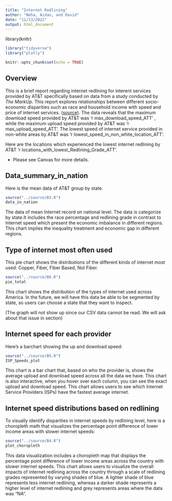 ```yaml
---
title: "Internet Redlining"
author: "Neha, Aidan, and David"
date: "11/13/2022"
output: html_document
---
```



library(knitr)
```r
library("tidyverse")
library("plotly")
```
```r
knitr::opts_chunk$set(echo = TRUE)
```

## Overview
This is a brief report regarding internet redlining for interent services provided by AT&T specifically based on data from a study conducted by _The MarkUp_. This report explores relationships between different socio-economic disparities such as race and household income with speed and price of internet services. ([source](https://github.com/the-markup/investigation-isp)).
The data reveals that the maximum download speed provided by AT&T was 'r max_download_speed_ATT' , while the maximum upload speed provided by AT&T was 
'r max_upload_speed_ATT'. The lowest speed of internet service provided in non-white areas by AT&T was 'r lowest_speed_in_non_white_location_ATT'. 

Here are the locations which experienced the lowest internet redlining by AT&T 'r locations_with_lowest_Redlining_Grade_ATT'. 



* Please see Canvas for more details.

## Data_summary_in_nation
Here is the mean data of AT&T group by state.

```r
source("../source/B3.R")
data_in_nation
```

The data of mean Internet record on national level. The data is categorize by state.It includes the race percentage and redlining grade in contrast to Internet speed which present the economic imbalance in different regions. This chart implies the inequality treatment and economic gap in different regions.

## Type of internet most often used

This pie chart shows the distributions of the different kinds of internet most used: Copper, Fiber, Fiber Based, Not Fiber. 


```r
source("../source/B6.R")
pie_total
```

This chart shows the distribution of the types of internet used across America. In the future, we will have this data be able to be segmented by state, so users can choose a state that they want to inspect. 

(The graph will not show up since our CSV data cannot be read. We will ask about that issue in section)


## Internet speed for each provider
Here's a barchart showing the up and download speed:
```r
source("../source/B5.R")
ISP_Speeds_plot
```
This chart is a bar chart that, based on who the provider is, shows the average upload and download speed across all the data we have. This chart is also interactive, when you hover over each column, you can see the exact upload and download speed. This chart allows users to see which Internet Service Providers (ISPs) have the fastest average internet.


## Internet speed distributions based on redlining
To visually identify disparities in internet speeds by redlining level, here is a choropleth math that visualizes the percentage point difference of lower income areas with slower internet speeds:

```r
source("../source/B4.R")
plot_choropleth
```
This data visualization includes a choropleth map that displays the percentage point difference of lower income areas across the country with slower internet speeds. This chart allows users to visualize the overall impacts of internet redlining across the country through a scale of redlining grades represented by varying shades of blue. A lighter shade of blue represents less internet redlining, whereas a darker shade represents a higher level of internet redlining and grey represents areas where the data was "NA". 
